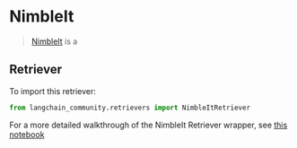 # NimbleIt

>[NimbleIt](https://www.nimbleway.com) is a 


## Retriever


To import this retriever:
```python
from langchain_community.retrievers import NimbleItRetriever
```

For a more detailed walkthrough of the NimbleIt Retriever wrapper, see [this notebook](/docs/integrations/retrievers/nimbleit)

